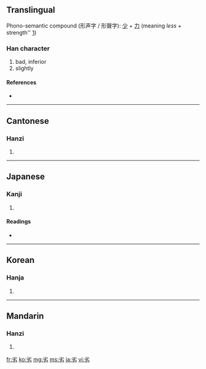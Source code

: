 {{also|劣}}
==Translingual==
Phono-semantic compound (形声字 / 形聲字): [[少]] + [[力]] (meaning ''less'' + '' ''strength'' [http://www.zhongwen.com/d/166/x72.htm])
===Han character===
{{Han char|rn=19|rad=力|as=04|sn=6|four=9042<sub>7</sub>|canj=火竹大尸 (FHKS)}}

# bad, inferior
# slightly

====References====
* {{Han ref|kx=0146.170|dkj=02302|dj=0330.060|hdz=10367.050|uh=52A3|ud=21155|bh=A648|bd=42568}}

----

==Cantonese==

===Hanzi===
{{yue-hanzi|jyut=|y=lyut3}}

# {{defn|Cantonese}}

----

==Japanese==

===Kanji===
{{ja-kanji|grade=c|rs=力04}}

# {{defn|Japanese}}

====Readings====
* {{ja-readings|on=[[れつ]] (retsu)|kun=[[おとる]] (otoru)}}

----

==Korean==

===Hanja===
{{ko-hanja|hangeul=렬|rv=ryeol|mr=ryŏl}}

# {{defn|Korean}}

----

==Mandarin==

===Hanzi===
{{cmn-hanzi|pin=[[liè]] ([[lie4]])|wg=lieh<sup>4</sup>}}

# {{defn|Mandarin}}

[[fr:劣]]
[[ko:劣]]
[[mg:劣]]
[[ms:劣]]
[[ja:劣]]
[[vi:劣]]